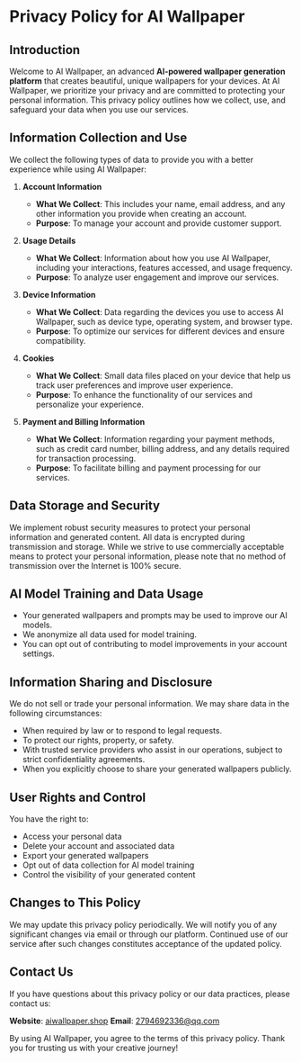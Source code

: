 # Privacy Policy for AI Wallpaper

## Introduction

Welcome to AI Wallpaper, an advanced **AI-powered wallpaper generation platform** that creates beautiful, unique wallpapers for your devices. At AI Wallpaper, we prioritize your privacy and are committed to protecting your personal information. This privacy policy outlines how we collect, use, and safeguard your data when you use our services.

## Information Collection and Use

We collect the following types of data to provide you with a better experience while using AI Wallpaper:

1. **Account Information**

   - **What We Collect**: This includes your name, email address, and any other information you provide when creating an account.
   - **Purpose**: To manage your account and provide customer support.

2. **Usage Details**

   - **What We Collect**: Information about how you use AI Wallpaper, including your interactions, features accessed, and usage frequency.
   - **Purpose**: To analyze user engagement and improve our services.

3. **Device Information**

   - **What We Collect**: Data regarding the devices you use to access AI Wallpaper, such as device type, operating system, and browser type.
   - **Purpose**: To optimize our services for different devices and ensure compatibility.

4. **Cookies**

   - **What We Collect**: Small data files placed on your device that help us track user preferences and improve user experience.
   - **Purpose**: To enhance the functionality of our services and personalize your experience.

5. **Payment and Billing Information**
   - **What We Collect**: Information regarding your payment methods, such as credit card number, billing address, and any details required for transaction processing.
   - **Purpose**: To facilitate billing and payment processing for our services.

## Data Storage and Security

We implement robust security measures to protect your personal information and generated content. All data is encrypted during transmission and storage. While we strive to use commercially acceptable means to protect your personal information, please note that no method of transmission over the Internet is 100% secure.

## AI Model Training and Data Usage

- Your generated wallpapers and prompts may be used to improve our AI models.
- We anonymize all data used for model training.
- You can opt out of contributing to model improvements in your account settings.

## Information Sharing and Disclosure

We do not sell or trade your personal information. We may share data in the following circumstances:

- When required by law or to respond to legal requests.
- To protect our rights, property, or safety.
- With trusted service providers who assist in our operations, subject to strict confidentiality agreements.
- When you explicitly choose to share your generated wallpapers publicly.

## User Rights and Control

You have the right to:
- Access your personal data
- Delete your account and associated data
- Export your generated wallpapers
- Opt out of data collection for AI model training
- Control the visibility of your generated content

## Changes to This Policy

We may update this privacy policy periodically. We will notify you of any significant changes via email or through our platform. Continued use of our service after such changes constitutes acceptance of the updated policy.

## Contact Us

If you have questions about this privacy policy or our data practices, please contact us:

**Website**: [aiwallpaper.shop](http://aiwallpaper.shop)
**Email**: [2794692336@qq.com](mailto:2794692336@qq.com)

By using AI Wallpaper, you agree to the terms of this privacy policy. Thank you for trusting us with your creative journey!
